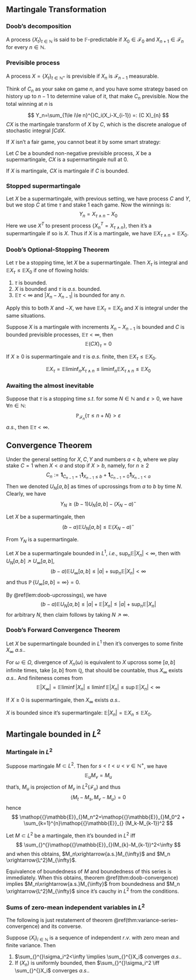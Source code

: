 ## Martingale Transformation

### Doob's decomposition

::: {.definition  name=""}

A process $\left\{ X_{t} \right\}_{t \in \mathbb{N}}$ is said to be $\mathbb{F}$-predictable if $X_0 \in \mathcal{F}_0$ and $X_{n+1}\in \mathcal{F}_{n}$ for every $n \in \mathbb{N}$.

:::

### Previsible process

A process $X=\left\{ X_t \right\}_{t\in \mathbb{N^+}}$ is previsible if $X_n$ is $\mathcal{F}_{n-1}$ measurable.

Think of $C_n$ as your sake on game $n$, and you have some strategy based on history up to $n-1$ to determine value of it, that make $C_n$ previsible. Now the total winning at $n$ is

$$
Y_n=\sum_{1\le i\le n}^{}C_i(X_i-X_{i-1}) =: (C X)_{n}
$$
$CX$ is the martingale transform of $X$ by $C$, which is the discrete analogue of stochastic integral $\int C dX$.

If $X$ isn't a fair game, you cannot beat it by some smart strategy:


::: {.proposition  name="You can't beat the system"}

Let $C$ be a bounded non-negative previsible process, $X$ be a supermartingale, $CX$ is a supermartingale null at $0$. 

If $X$ is martingale, $CX$ is martingale if $C$ is bounded.

:::

### Stopped supermartingale

Let $X$ be a supermartingale, with previous setting, we have process $C$ and $Y$, but we stop $C$ at time $\tau$ and stake $1$ each game. Now the winnings is:
$$
Y_n=X_{\tau \land n}-X_0
$$
Here we use $X^{T}$ to present process $\left\{ X^{T}_{n}=X_{\tau \land  n} \right\}$, then it's a supermartingale if so is $X$. Thus if $X$ is a martingale, we have $\mathop{{}\mathbb{E}}_{}X_{\tau \land n}=\mathop{{}\mathbb{E}}_{}X_0$.

### Doob's Optional-Stopping Theorem


::: {.theorem  name=""}

Let $\tau$ be a stopping time, let $X$ be a supermartingale. Then $X_\tau$ is integral and $\mathop{{}\mathbb{E}}_{}X_{\tau}\le \mathop{{}\mathbb{E}}_{}X_0$ if one of flowing holds:

1.  $\tau$ is bounded.
2.  $X$ is bounded and $\tau$ is $a.s.$ bounded.
3.  $\mathop{{}\mathbb{E}}_{}\tau<\infty$ and $\left| X_n-X_{n-1} \right|$ is bounded for any $n$.

:::

Apply this to both $X$ and $-X$, we have $\mathop{{}\mathbb{E}}_{}X_{\tau}=\mathop{{}\mathbb{E}}_{}X_0$ and $X$ is integral under the same situations.


::: {.corollary  name=""}

Suppose $X$ is a martingale with increments $X_{n}-X_{n-1}$ is bounded and $C$ is bounded previsible processes, $\mathop{{}\mathbb{E}}_{}\tau<\infty$, then
$$
\mathop{{}\mathbb{E}}_{}(CX)_{\tau}=0
$$

:::

::: {.corollary  name=""}

If $X\ge 0$ is supermartingale and $\tau$ is $a.s.$ finite, then $\mathop{{}\mathbb{E}}_{}X_{\tau}\le \mathop{{}\mathbb{E}}_{}X_0$.

:::

:::: {.proof}
$$
\mathop{{}\mathbb{E}}_{}X_{\tau}=\mathop{{}\mathbb{E}}_{}\liminf_n X_{\tau \land n}\le \liminf_n \mathop{{}\mathbb{E}}_{}X_{\tau \land n} \le \mathop{{}\mathbb{E}}_{}X_0
$$

::::

### Awaiting the almost inevitable


::: {.lemma  name=""}

Suppose that $\tau$ is a stopping time $s.t.$ for some $N\in \mathbb{N}$ and $\varepsilon>0$, we have $\forall n \in \mathbb{N}$:
$$
\mathop{{}\mathbb{P}}_{\mathcal{F}_n}\left\{ \tau\le n+N \right\}>\varepsilon
$$
$a.s.$, then $\mathop{{}\mathbb{E}}_{}\tau<\infty$.


:::

## Convergence Theorem

Under the general setting for $X,C,Y$ and numbers $a<b$, where we play stake $C=1$ when $X< a$ and stop if $X> b$, namely, for $n\ge 2$
$$
C_n:=\bm{1}_{C_{n-1}=1}\bm{1}_{X_{n-1}\le b}+\bm{1}_{C_{n-1}=0}\bm{1}_{X_{n-1}<a}
$$
Then we denoted $U_N[a,b]$ as times of upcrossings from $a$ to $b$ by time $N$. Clearly, we have
$$
Y_{N} \ge (b-1)U_{N}[a,b]-(X_N-a)^{-}
$$

::: {.lemma #doob-upcrossings name="Doob's Upcrossing Lemma"}

Let $X$ be a supermartingale, then
$$
(b-a) \mathop{{}\mathbb{E}}_{}U_N[a,b]\le \mathop{{}\mathbb{E}}_{}(X_N-a)^{-}
$$

:::


:::: {.proof}

From $Y_N$ is a supermartingale.

::::


::: {.corollary  name=""}

Let $X$ be a supermartingale bounded in $L^{1}$, $i.e.$, $\sup_n \mathop{{}\mathbb{E}}_{}\left| X_n \right|<\infty$, then with $U_{N}[a,b] \nearrow U_{\infty}[a,b]$,
$$
(b-a)\mathop{{}\mathbb{E}}_{}U_{\infty}[a,b]\le \left| a \right|+\sup _n \mathop{{}\mathbb{E}}_{}\left| X_n \right|<\infty
$$
and thus $\mathop{{}\mathbb{P}}\left\{ U_{\infty}[a,b]=\infty \right\}=0$.

:::


:::: {.proof}

By \@ref(lem:doob-upcrossings), we have
$$
(b-a)\mathop{{}\mathbb{E}}_{}U_{N}[a,b]\le \left| a \right|+\mathop{{}\mathbb{E}}_{}\left| X_n \right|\le \left| a \right|+\sup _n \mathop{{}\mathbb{E}}_{}\left| X_n \right|
$$
for arbitrary $N$, then claim follows by taking $N \nearrow \infty$.

::::

### Doob's Forward Convergence Theorem


::: {.theorem #doob-convergence name=""}

Let $X$ be supermartingale bounded in $L^{1}$ then it's converges to some finite $X_{\infty}$ $a.s.$. 

:::

:::: {.proof}

For $\omega\in \Omega$, divergence of $X_n(\omega)$ is equivalent to $X$ upcross some $[a,b]$ infinite times, take $[a,b]$ from $\mathbb{Q}$, that should be countable, thus $X_{\infty}$ exists $a.s.$. And finiteness comes from
$$
\mathop{{}\mathbb{E}}_{}\left| X_{\infty} \right|=\mathop{{}\mathbb{E}}_{}\liminf \left| X_n \right|\le \liminf \mathop{{}\mathbb{E}}_{} \left| X_n \right|\le \sup \mathop{{}\mathbb{E}}_{}\left| X_n \right|<\infty
$$

::::

::: {.corollary  name=""}

If $X\ge 0$ is supermartingale, then $X_{\infty}$ exists $a.s.$.

:::


:::: {.proof}

$X$ is bounded since it's supermartingale: $\mathop{{}\mathbb{E}}_{}\left| X_n \right|=\mathop{{}\mathbb{E}}_{}X_n\le \mathop{{}\mathbb{E}}_{}X_0$.

::::

## Martingale bounded in $L^2$

### Martingale in $L^2$ 

Suppose martingale $M\subset L^2$. Then for $s<t<u<v\in \mathbb{N}^{+}$, we have
$$
\mathop{{}\mathbb{E}}_{u}M_v=M_u
$$
that's, $M_u$ is projection of $M_v$ in $L^2(\mathcal{F}_u)$ and thus
$$
\left\langle M_t-M_s,M_v-M_u \right\rangle= 0
$$
hence
$$
\mathop{{}\mathbb{E}}_{}M_n^2=\mathop{{}\mathbb{E}}_{}M_0^2 + \sum_{k=1}^{n}\mathop{{}\mathbb{E}}_{} (M_k-M_{k-1})^2
$$


::: {.theorem  name=""}

Let $M\subset L^2$ be a martingale, then it's bounded in $L^2$ iff
$$
\sum_{}^{}\mathop{{}\mathbb{E}}_{}(M_{k}-M_{k-1})^2<\infty
$$
and when this obtains, $M_n\xrightarrow{a.s.}M_{\infty}$ and $M_n \xrightarrow{L^2}M_{\infty}$.

:::


:::: {.proof}

Equivalence of boundedness of $M$ and boundedness of this series is immediately. When this obtains, theorem \@ref(thm:doob-convergence) implies $M_n\xrightarrow{a.s.}M_{\infty}$ from boundedness and $M_n \xrightarrow{L^2}M_{\infty}$ since it's cauchy in $L^2$ from the conditions.

::::

### Sums of zero-mean independent variables in $L^2$    

The following is just restatement of theorem \@ref(thm:variance-series-convergence) and its converse.

::: {.theorem name=""}

Suppose $(X_{i})_{i \in \mathbb{N}}$ is a sequence of independent $r.v.$ with zero mean and finite variance. Then

1.  $\sum_{}^{}\sigma_i^2<\infty \implies \sum_{}^{}X_i$ converges $a.s.$.
2.  If $(X_n)$ is uniformly bounded, then $\sum_{}^{}\sigma_i^2 \iff \sum_{}^{}X_i$ converges $a.s.$.

:::





























































 


<br>
<br>
<br>
<br>
<br>
<br>
<br>
<br>
<br>
<br>








